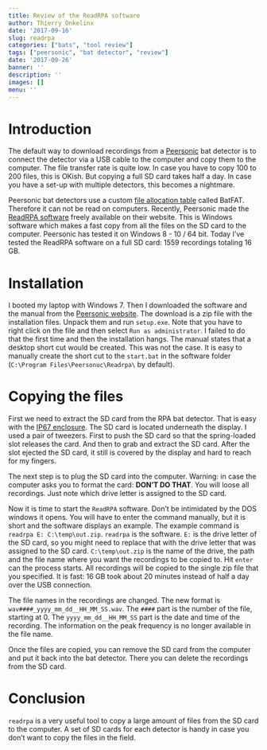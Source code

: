 ```yaml
---
title: Review of the ReadRPA software
author: Thierry Onkelinx
date: '2017-09-16'
slug: readrpa
categories: ["bats", "tool review"]
tags: ["peersonic", "bat detector", "review"]
date: '2017-09-26'
banner: ''
description: ''
images: []
menu: ''
---
```


# Introduction

The default way to download recordings from a [Peersonic](http://peersonic.co.uk) bat detector is to connect the detector via a USB cable to the computer and copy them to the computer. The file transfer rate is quite low. In case you have to copy 100 to 200 files, this is OKish. But copying a full SD card takes half a day. In case you have a set-up with multiple detectors, this becomes a nightmare.

Peersonic bat detectors use a custom [file allocation table](https://en.wikipedia.org/wiki/File_Allocation_Table) called BatFAT. Therefore it can not be read on computers. Recently, Peersonic made the [ReadRPA software](http://peersonic.co.uk/technical-support/) freely available on their website. This is Windows software which makes a fast copy from all the files on the SD card to the computer. Peersonic has tested it on Windows 8 - 10 / 64 bit. Today I've tested the ReadRPA software on a full SD card: 1559 recordings totaling 16 GB. 

# Installation

I booted my laptop with Windows 7. Then I downloaded the software and the manual from the [Peersonic website](http://peersonic.co.uk/technical-support/). The download is a zip file with the installation files. Unpack them and run `setup.exe`. Note that you have to right click on the file and then select `Run as administrator`. I failed to do that the first time and then the installation hangs. The manual states that a desktop short cut would be created. This was not the case. It is easy to manually create the short cut to the `start.bat` in the software folder (`C:\Program Files\Peersonuc\Readrpa\` by default).

# Copying the files

First we need to extract the SD card from the RPA bat detector. That is easy with the [IP67 enclosure](../../07/peersonic-ip67). The SD card is located underneath the display. I used a pair of tweezers. First to push the SD card so that the spring-loaded slot releases the card. And then to grab and extract the SD card. After the slot ejected the SD card, it still is covered by the display and hard to reach for my fingers.

The next step is to plug the SD card into the computer. Warning: in case the computer asks you to format the card: **DON'T DO THAT**. You will loose all recordings. Just note which drive letter is assigned to the SD card.

Now it is time to start the `ReadRPA` software. Don't be intimidated by the DOS windows it opens. You will have to enter the command manually, but it is short and the software displays an example. The example command is `readrpa E: C:\temp\out.zip`. `readrpa` is the software. `E:` is the drive letter of the SD card, so you might need to replace that with the drive letter that was assigned to the SD card. `C:\temp\out.zip` is the name of the drive, the path and the file name where you want the recordings to be copied to. Hit `enter` can the process starts. All recordings will be copied to the single zip file that you specified. It is fast: 16 GB took about 20 minutes instead of half a day over the USB connection.

The file names in the recordings are changed. The new format is `wav####_yyyy_mm_dd__HH_MM_SS.wav`. The `####` part is the number of the file, starting at 0. The `yyyy_mm_dd__HH_MM_SS` part is the date and time of the recording. The information on the peak frequency is no longer available in the file name.

Once the files are copied, you can remove the SD card from the computer and put it back into the bat detector. There you can delete the recordings from the SD card.

# Conclusion

`readrpa` is a very useful tool to copy a large amount of files from the SD card to the computer. A set of SD cards for each detector is handy in case you don't want to copy the files in the field.
